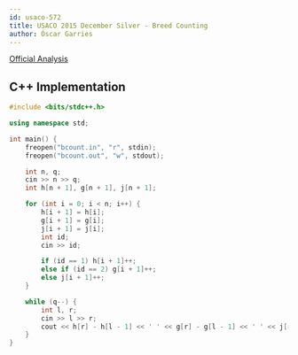 ```yaml
---
id: usaco-572
title: USACO 2015 December Silver - Breed Counting
author: Óscar Garries
---
```


[Official Analysis](http://www.usaco.org/current/data/sol_bcount_silver_dec15.html)

<LanguageSection>
<CPPSection>

## C++ Implementation

```cpp
#include <bits/stdc++.h>

using namespace std;

int main() {
	freopen("bcount.in", "r", stdin);
	freopen("bcount.out", "w", stdout);

	int n, q;
	cin >> n >> q;
	int h[n + 1], g[n + 1], j[n + 1];

	for (int i = 0; i < n; i++) {
		h[i + 1] = h[i];
		g[i + 1] = g[i];
		j[i + 1] = j[i];
		int id;
		cin >> id;

		if (id == 1) h[i + 1]++;
		else if (id == 2) g[i + 1]++;
		else j[i + 1]++;
	}

	while (q--) {
		int l, r;
		cin >> l >> r;
		cout << h[r] - h[l - 1] << ' ' << g[r] - g[l - 1] << ' ' << j[r] - j[l - 1] << '\n';
	}
}

```

</CPPSection>
</LanguageSection>
